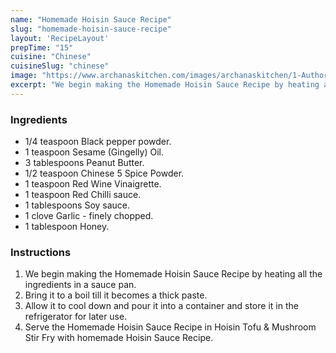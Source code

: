 ---
name: "Homemade Hoisin Sauce Recipe"
slug: "homemade-hoisin-sauce-recipe"
layout: 'RecipeLayout'
prepTime: "15"
cuisine: "Chinese"
cuisineSlug: "chinese"
image: "https://www.archanaskitchen.com/images/archanaskitchen/1-Author/sibyl_sunitha/Home_Made_Hoisin_Sauce_Recipe_.jpg"
excerpt: "We begin making the Homemade Hoisin Sauce Recipe by heating all the ingredients in a sauce pan"
---

### Ingredients

- 1/4 teaspoon Black pepper powder.
- 1 teaspoon Sesame (Gingelly) Oil.
- 3 tablespoons Peanut Butter.
- 1/2 teaspoon Chinese 5 Spice Powder.
- 1 teaspoon Red Wine Vinaigrette.
- 1 teaspoon Red Chilli sauce.
- 1 tablespoons Soy sauce.
- 1 clove Garlic - finely chopped.
- 1 tablespoon Honey.

### Instructions

1. We begin making the Homemade Hoisin Sauce Recipe by heating all the ingredients in a sauce pan.
1. Bring it to a boil till it becomes a thick paste.
1. Allow it to cool down and pour it into a container and store it in the refrigerator for later use.
1. Serve the Homemade Hoisin Sauce Recipe in Hoisin Tofu & Mushroom Stir Fry with homemade Hoisin Sauce Recipe.
